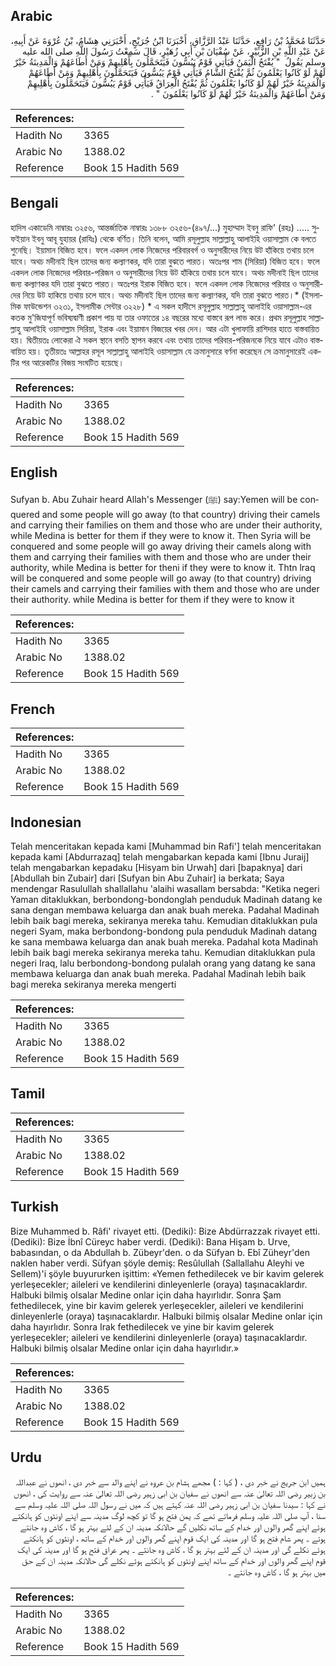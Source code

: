 ## Arabic


<div dir="rtl" lang="ar" style={{fontSize:'larger',backgroundColor:'#f8f9fa',padding:20}}>
حَدَّثَنَا مُحَمَّدُ بْنُ رَافِعٍ، حَدَّثَنَا عَبْدُ الرَّزَّاقِ، أَخْبَرَنَا ابْنُ جُرَيْجٍ، أَخْبَرَنِي هِشَامُ، بْنُ عُرْوَةَ عَنْ أَبِيهِ، عَنْ عَبْدِ اللَّهِ بْنِ الزُّبَيْرِ، عَنْ سُفْيَانَ بْنِ أَبِي زُهَيْرٍ، قَالَ سَمِعْتُ رَسُولَ اللَّهِ صلى الله عليه وسلم يَقُولُ ‏ "‏ يُفْتَحُ الْيَمَنُ فَيَأْتِي قَوْمٌ يَبُسُّونَ فَيَتَحَمَّلُونَ بِأَهْلِيهِمْ وَمَنْ أَطَاعَهُمْ وَالْمَدِينَةُ خَيْرٌ لَهُمْ لَوْ كَانُوا يَعْلَمُونَ ثُمَّ يُفْتَحُ الشَّامُ فَيَأْتِي قَوْمٌ يَبُسُّونَ فَيَتَحَمَّلُونَ بِأَهْلِيهِمْ وَمَنْ أَطَاعَهُمْ وَالْمَدِينَةُ خَيْرٌ لَهُمْ لَوْ كَانُوا يَعْلَمُونَ ثُمَّ يُفْتَحُ الْعِرَاقُ فَيَأْتِي قَوْمٌ يَبُسُّونَ فَيَتَحَمَّلُونَ بِأَهْلِيهِمْ وَمَنْ أَطَاعَهُمْ وَالْمَدِينَةُ خَيْرٌ لَهُمْ لَوْ كَانُوا يَعْلَمُونَ ‏"‏ ‏.‏
</div>
<div style={{backgroundColor:'#f8f9fa',padding:20, marginBottom: 10}}><table> <thead> <tr> <th>References:</th> <th></th> </tr> </thead> <tbody><tr><td>Hadith No</td><td>3365</td></tr><tr><td>Arabic No</td><td>1388.02</td></tr><tr><td>Reference</td><td>Book 15 Hadith 569</td></tr></tbody></table></div>

## Bengali


<div dir="ltr" lang="bn" style={{fontSize:'larger',backgroundColor:'#f8f9fa',padding:20}}>
হাদিস একাডেমি নাম্বারঃ ৩২৫৬, আন্তর্জাতিক নাম্বারঃ ১৩৮৮ ৩২৫৬-(৪৯৭/...) মুহাম্মাদ ইবনু রাফি' (রহঃ) ..... সুফইয়ান ইবনু আবূ যুহায়র (রাযিঃ) থেকে বর্ণিত। তিনি বলেন, আমি রসূলুল্লাহ সাল্লাল্লাহু আলাইহি ওয়াসাল্লাম কে বলতে শুনেছি। ইয়ামান বিজিত হবে। ফলে একদল লোক নিজেদের পরিবারবর্গ ও অনুসারীদের নিয়ে উট হাঁকিয়ে তথায় চলে যাবে। অথচ মদীনাই ছিল তাদের জন্য কল্যাণকর, যদি তারা বুঝতে পারত। অতঃপর শাম (সিরিয়া) বিজিত হবে। ফলে একদল লোক নিজেদের পরিবার-পরিজন ও অনুসারীদের নিয়ে উট হাঁকিয়ে তথায় চলে যাবে। অথচ মদীনাই ছিল তাদের জন্য কল্যাণকর যদি তারা বুঝতে পারত। অতঃপর ইরাক বিজিত হবে। ফলে একদল লোক নিজেদের পরিবার ও অনুসারীদের নিয়ে উট হাকিয়ে তথায় চলে যাবে। অথচ মদীনাই ছিল তাদের জন্য কল্যাণকর, যদি তারা বুঝতে পারত।* (ইসলামিক ফাউন্ডেশন ৩২৩১, ইসলামীক সেন্টার ৩২২৮) * এ সকল হাদীসে রসূলুল্লাহ সাল্লাল্লাহু আলাইহি ওয়াসাল্লাম-এর কতক মু'জিযাপূর্ণ ভবিষ্যদ্বাণী প্রকাশ পায় যা তার ওফাতের ১৪ বছরের মধ্যে বাস্তবে রূপ লাভ করে। প্রথম রসূলুল্লাহ সাল্লাল্লাহু আলাইহি ওয়াসাল্লাম সিরিয়া, ইরাক এবং ইয়ামান বিজয়ের খবর দেন। আর এটা খুলাফায়ি রাশিদার হাতে বাস্তবায়িত হয়। দ্বিতীয়তঃ লোকেরা ঐ সকল স্থানে বসতি স্থাপন করবে এবং তথায় তাদের পরিবার-পরিজনকে নিয়ে যাবে এটাও বাস্তবায়িত হয়। তৃতীয়তঃ আল্লাহর রসূল সাল্লাল্লাহু আলাইহি ওয়াসাল্লাম যে ক্রমানুসারে বর্ণনা করেছেন সে ক্রমানুসারেই একটির পর আরেকটির বিজয় সংঘটিত হয়েছে।
</div>
<div style={{backgroundColor:'#f8f9fa',padding:20, marginBottom: 10}}><table> <thead> <tr> <th>References:</th> <th></th> </tr> </thead> <tbody><tr><td>Hadith No</td><td>3365</td></tr><tr><td>Arabic No</td><td>1388.02</td></tr><tr><td>Reference</td><td>Book 15 Hadith 569</td></tr></tbody></table></div>

## English


<div dir="ltr" lang="en" style={{fontSize:'larger',backgroundColor:'#f8f9fa',padding:20}}>
Sufyan b. Abu Zuhair heard Allah's Messenger (ﷺ) say:Yemen will be conquered and some people will go away (to that country) driving their camels and carrying their families on them and those who are under their authority, while Medina is better for them if they were to know it. Then Syria will be conquered and some people will go away driving their camels along with them and carrying their families with them and those who are under their authority, while Medina is better for theni if they were to know it. Thtn lraq will be conquered and some people will go away (to that country) driving their camels and carrying their families with them and those who are under their authority. while Medina is better for them if they were to know it
</div>
<div style={{backgroundColor:'#f8f9fa',padding:20, marginBottom: 10}}><table> <thead> <tr> <th>References:</th> <th></th> </tr> </thead> <tbody><tr><td>Hadith No</td><td>3365</td></tr><tr><td>Arabic No</td><td>1388.02</td></tr><tr><td>Reference</td><td>Book 15 Hadith 569</td></tr></tbody></table></div>

## French


<div dir="ltr" lang="fr" style={{fontSize:'larger',backgroundColor:'#f8f9fa',padding:20}}>

</div>
<div style={{backgroundColor:'#f8f9fa',padding:20, marginBottom: 10}}><table> <thead> <tr> <th>References:</th> <th></th> </tr> </thead> <tbody><tr><td>Hadith No</td><td>3365</td></tr><tr><td>Arabic No</td><td>1388.02</td></tr><tr><td>Reference</td><td>Book 15 Hadith 569</td></tr></tbody></table></div>

## Indonesian


<div dir="ltr" lang="id" style={{fontSize:'larger',backgroundColor:'#f8f9fa',padding:20}}>
Telah menceritakan kepada kami [Muhammad bin Rafi'] telah menceritakan kepada kami [Abdurrazaq] telah mengabarkan kepada kami [Ibnu Juraij] telah mengabarkan kepadaku [Hisyam bin Urwah] dari [bapaknya] dari [Abdullah bin Zubair] dari [Sufyan bin Abu Zuhair] ia berkata; Saya mendengar Rasulullah shallallahu 'alaihi wasallam bersabda: "Ketika negeri Yaman ditaklukkan, berbondong-bondonglah penduduk Madinah datang ke sana dengan membawa keluarga dan anak buah mereka. Padahal Madinah lebih baik bagi mereka, sekiranya mereka tahu. Kemudian ditaklukkan pula negeri Syam, maka berbondong-bondong pula penduduk Madinah datang ke sana membawa keluarga dan anak buah mereka. Padahal kota Madinah lebih baik bagi mereka sekiranya mereka tahu. Kemudian ditaklukkan pula negeri Iraq, lalu berbondong-bondong pulalah orang yang datang ke sana membawa keluarga dan anak buah mereka. Padahal Madinah lebih baik bagi mereka sekiranya mereka mengerti
</div>
<div style={{backgroundColor:'#f8f9fa',padding:20, marginBottom: 10}}><table> <thead> <tr> <th>References:</th> <th></th> </tr> </thead> <tbody><tr><td>Hadith No</td><td>3365</td></tr><tr><td>Arabic No</td><td>1388.02</td></tr><tr><td>Reference</td><td>Book 15 Hadith 569</td></tr></tbody></table></div>

## Tamil


<div dir="ltr" lang="ta" style={{fontSize:'larger',backgroundColor:'#f8f9fa',padding:20}}>

</div>
<div style={{backgroundColor:'#f8f9fa',padding:20, marginBottom: 10}}><table> <thead> <tr> <th>References:</th> <th></th> </tr> </thead> <tbody><tr><td>Hadith No</td><td>3365</td></tr><tr><td>Arabic No</td><td>1388.02</td></tr><tr><td>Reference</td><td>Book 15 Hadith 569</td></tr></tbody></table></div>

## Turkish


<div dir="ltr" lang="tr" style={{fontSize:'larger',backgroundColor:'#f8f9fa',padding:20}}>
Bize Muhammed b. Râfi' rivayet etti. (Dediki): Bize Abdürrazzak rivayet etti. (Dediki): Bize İbnî Cüreyc haber verdi. (Dediki): Bana Hişam b. Urve, babasından, o da Abdullah b. Zübeyr'den. o da Süfyan b. Ebî Züheyr'den naklen haber verdi. Süfyan şöyle demiş: Resûlullah (Sallallahu Aleyhi ve Sellem)'i şöyle buyururken işittim: «Yemen fethedilecek ve bir kavim gelerek yerleşecekler; aileleri ve kendilerini dinleyenlerle (oraya) taşınacaklardır. Halbuki bilmiş olsalar Medine onlar için daha hayırlıdır. Sonra Şam fethedilecek, yine bir kavim gelerek yerleşecekler, aileleri ve kendilerini dinleyenlerle (oraya) taşınacaklardır. Halbuki bilmiş olsalar Medine onlar için daha hayırlıdır. Sonra Irak fethedilecek ve yine bir kavim gelerek yerleşecekler; aileleri ve kendilerini dinleyenlerle (oraya) taşınacaklardır. Halbuki bilmiş olsalar Medine onlar için daha hayırlıdır.»
</div>
<div style={{backgroundColor:'#f8f9fa',padding:20, marginBottom: 10}}><table> <thead> <tr> <th>References:</th> <th></th> </tr> </thead> <tbody><tr><td>Hadith No</td><td>3365</td></tr><tr><td>Arabic No</td><td>1388.02</td></tr><tr><td>Reference</td><td>Book 15 Hadith 569</td></tr></tbody></table></div>

## Urdu


<div dir="rtl" lang="ur" style={{fontSize:'larger',backgroundColor:'#f8f9fa',padding:20}}>
ہمیں ابن جریج نے خبر دی ، ( کہا : ) مجھے ہشام بن عروہ نے اپنے والد سے خبر دی ، انھوں نے عبداللہ بن زبیر رضی اللہ تعالیٰ عنہ سے انھوں نے سفیان بن ابی زہیر رضی اللہ تعالیٰ عنہ سے روایت کی ، انھوں نے کہا : سیدنا سفیان بن ابی زہیر رضی اللہ عنہ کہتے ہیں کہ میں نے رسول اللہ صلی اللہ علیہ وسلم سے سنا ، آپ صلی اللہ علیہ وسلم فرماتے تھے کہ یمن فتح ہو گا تو کچھ لوگ مدینہ سے اپنے اونٹوں کو ہانکتے ہوئے اپنے گھر والوں اور خدام کے ساتھ نکلیں گے حالانکہ مدینہ ان کے لئے بہتر ہو گا ، کاش وہ جانتے ہوتے ۔ پھر شام فتح ہو گا اور مدینہ کی ایک قوم اپنے گھر والوں اور خدام کے ساتھ ، اونٹوں کو ہانکتے ہوئے نکلے گی اور مدینہ ان کے لئے بہتر ہو گا ، کاش وہ جانتے ۔ پھر عراق فتح ہو گا اور مدینہ کی ایک قوم اپنے گھر والوں اور خدام کے ساتھ اپنے اونٹوں کو ہانکتے ہوئے نکلے گی حالانکہ مدینہ ان کے حق میں بہتر ہو گا ، کاش وہ جانتے ۔
</div>
<div style={{backgroundColor:'#f8f9fa',padding:20, marginBottom: 10}}><table> <thead> <tr> <th>References:</th> <th></th> </tr> </thead> <tbody><tr><td>Hadith No</td><td>3365</td></tr><tr><td>Arabic No</td><td>1388.02</td></tr><tr><td>Reference</td><td>Book 15 Hadith 569</td></tr></tbody></table></div>